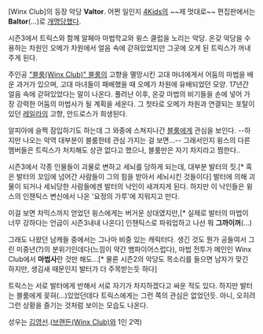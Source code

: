 [Winx Club]의 등장 악당
'''Valtor'''. 어쩐 일인지 [[4Kids]]의 ~~제 멋대로~~ 편집판에서는 '''Baltor'''(...)로 [[개명]]당했다.

시즌3에서 트릭스와 함께 알페아 마법학교와 윙스 클럽을 노리는 악당. 온갖 악당을 수용하는 차원인 오메가 차원에서 얼음 속에 갇혀있었지만 그곳에 오게 된 트릭스가 꺼내주게 된다.

주인공 [["블룸(Winx Club)" 블룸]]의 고향을 멸망시킨 고대 마녀에게서 어둠의 마법을 배운 과거가 있으며, 고대 마녀들이 패배했을 때 오메가 차원에 유배되었던 모양. 17년간 얼음 속에 갇혀있었다는 말이 나온다. 풀려난 이후, 온갖 마법의 비기들을 손에 넣어 가장 강력한 어둠의 마법사가 될 계획을 세운다. 그 첫타로 오메가 차원과 연결되는 포탈이 있던 [[레일라]]의 고향, 안드로스가 희생된다.

알피아에 슬쩍 잠입하기도 하는데 그 와중에 스쳐지나간 [[블룸]]에게 관심을 보인다. --하지만 나오는 악역 대부분이 블룸한테 관심 가지는 걸 보면...-- 그래서인지 윙스의 다른 멤버들은 트릭스가 처치해도 상관 없다고 했으나, 블룸만은 자기 차지라고 찜한다..

시즌3에서 각종 인물들이 괴물로 변하고 세뇌를 당하게 되는데, 대부분 발터의 짓.[* 혹은 발터의 꼬임에 넘어간 사람들이 그의 힘을 받아서 세뇌시킨 것들이다] 발터에 의해 괴물이 되거나 세뇌당한 사람들에겐 발터의 낙인이 새겨지게 된다. 하지만 이 낙인들은 윙스의 인챈틱스 변신에서 나온 '요정의 가루'에 지워지고 만다.

이걸 보면 차믹스까지 얻었던 윙스에게는 버거운 상대였지만,[* 실제로 발터의 마법이 너무 강하다는 언급이 시즌3내내 나온다] 인챈틱스로 파워업하고 나선 뭐 '''그까이꺼'''(...)

그래도 나왔던 남캐들 중에서는 그나마 비중 있는 캐릭터다. 생긴 것도 뭔가 공들여서 그린 미중년(?)의 분위기인데다(느낌이 약간 뱀파이어스럽다), 마법 전투가 메인인 Winx Club에서 '''마법사'''란 것만 해도...[* 물론 시즌2의 악당도 목소리를 들으면 남자가 맞긴 하지만, 생김새 때문인지 발터가 더 주목받는듯 하다]

트릭스는 서로 발터에게 반해서 서로 자기가 차지하겠다고 싸운 적도 있다. 하지만 발터는 블룸에게 꽂혀(...)있었던데다 트릭스에게는 그런 쪽의 관심은 없었던듯. 아니, 오히려 그런 상황을 즐기는 것처럼 보이는 모습도 나온다.

성우는 [[김영선]].([[브랜든(Winx Club)]]와 1인 2역)
